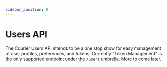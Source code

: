 ```yaml
---
sidebar_position: 0
---
```


# Users API

The Courier Users API intends to be a one stop show for easy management of user profiles,
preferences, and tokens. Currently "Token Management" is the only supported endpoint under the
`/users` umbrella. More to come later.
